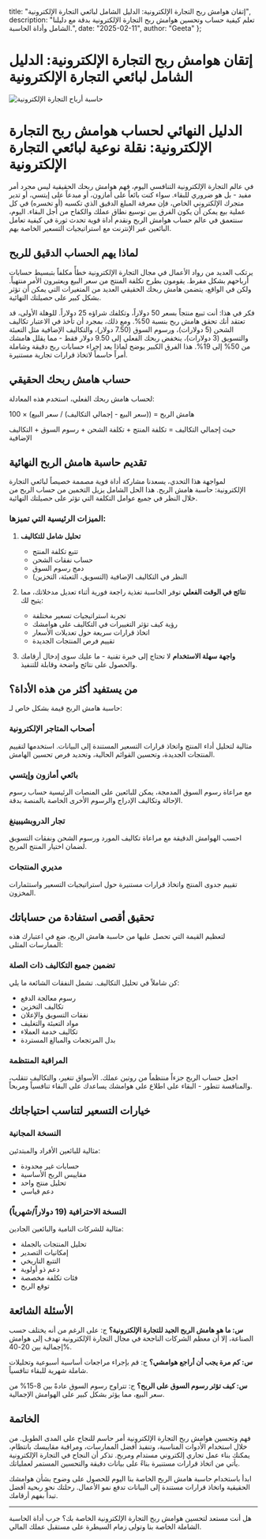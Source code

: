   title: "إتقان هوامش ربح التجارة الإلكترونية: الدليل الشامل لبائعي التجارة الإلكترونية",
  description: "تعلم كيفية حساب وتحسين هوامش ربح التجارة الإلكترونية بدقة مع دليلنا الشامل وأداة الحاسبة.",
  date: "2025-02-11",
  author: "Geeta"
};

# إتقان هوامش ربح التجارة الإلكترونية: الدليل الشامل لبائعي التجارة الإلكترونية

![حاسبة أرباح التجارة الإلكترونية](/images/blog/ecommerce-profit-calculator.jpeg)

# الدليل النهائي لحساب هوامش ربح التجارة الإلكترونية: نقلة نوعية لبائعي التجارة الإلكترونية

في عالم التجارة الإلكترونية التنافسي اليوم، فهم هوامش ربحك الحقيقية ليس مجرد أمر مفيد - بل هو ضروري للبقاء. سواء كنت بائعاً على أمازون، أو مبدعاً على إيتسي، أو تدير متجرك الإلكتروني الخاص، فإن معرفة المبلغ الدقيق الذي تكسبه (أو تخسره) في كل عملية بيع يمكن أن يكون الفرق بين توسيع نطاق عملك والكفاح من أجل البقاء. اليوم، سنتعمق في عالم حساب هوامش الربح ونقدم أداة قوية تحدث ثورة في كيفية تعامل البائعين عبر الإنترنت مع استراتيجيات التسعير الخاصة بهم.

## لماذا يهم الحساب الدقيق للربح

يرتكب العديد من رواد الأعمال في مجال التجارة الإلكترونية خطأً مكلفاً بتبسيط حسابات أرباحهم بشكل مفرط. يقومون بطرح تكلفة المنتج من سعر البيع ويعتبرون الأمر منتهياً. ولكن في الواقع، يتضمن هامش ربحك الحقيقي العديد من المتغيرات التي يمكن أن تؤثر بشكل كبير على حصيلتك النهائية.

فكر في هذا: أنت تبيع منتجاً بسعر 50 دولاراً، وتكلفك شراؤه 25 دولاراً. للوهلة الأولى، قد تعتقد أنك تحقق هامش ربح بنسبة 50%. ومع ذلك، بمجرد أن تأخذ في الاعتبار تكاليف الشحن (5 دولارات)، ورسوم السوق (7.50 دولار)، والتكاليف الإضافية مثل التعبئة والتسويق (3 دولارات)، ينخفض ربحك الفعلي إلى 9.50 دولار فقط - مما يقلل هامشك من 50% إلى 19%. هذا الفرق الكبير يوضح لماذا يعد إجراء حسابات ربح دقيقة وشاملة أمراً حاسماً لاتخاذ قرارات تجارية مستنيرة.

## حساب هامش ربحك الحقيقي
لحساب هامش ربحك الفعلي، استخدم هذه المعادلة:

هامش الربح = ((سعر البيع - إجمالي التكاليف) / سعر البيع) × 100

حيث إجمالي التكاليف = تكلفة المنتج + تكلفة الشحن + رسوم السوق + التكاليف الإضافية

## تقديم حاسبة هامش الربح النهائية

لمواجهة هذا التحدي، يسعدنا مشاركة أداة قوية مصممة خصيصاً لبائعي التجارة الإلكترونية: حاسبة هامش الربح. هذا الحل الشامل يزيل التخمين من حساب الربح من خلال النظر في جميع عوامل التكلفة التي تؤثر على حصيلتك النهائية.

### الميزات الرئيسية التي تميزها:

1. **تحليل شامل للتكاليف**
   - تتبع تكلفة المنتج
   - حساب نفقات الشحن
   - دمج رسوم السوق
   - النظر في التكاليف الإضافية (التسويق، التعبئة، التخزين)

2. **نتائج في الوقت الفعلي**
   توفر الحاسبة تغذية راجعة فورية أثناء تعديل مدخلاتك، مما يتيح لك:
   - تجربة استراتيجيات تسعير مختلفة
   - رؤية كيف تؤثر التغييرات في التكاليف على هوامشك
   - اتخاذ قرارات سريعة حول تعديلات الأسعار
   - تقييم فرص المنتجات الجديدة

3. **واجهة سهلة الاستخدام**
   لا تحتاج إلى خبرة تقنية - ما عليك سوى إدخال أرقامك والحصول على نتائج واضحة وقابلة للتنفيذ.

## من يستفيد أكثر من هذه الأداة؟

حاسبة هامش الربح قيمة بشكل خاص لـ:

### أصحاب المتاجر الإلكترونية
مثالية لتحليل أداء المنتج واتخاذ قرارات التسعير المستندة إلى البيانات. استخدمها لتقييم المنتجات الجديدة، وتحسين القوائم الحالية، وتحديد فرص تحسين الهامش.

### بائعي أمازون وإيتسي
مع مراعاة رسوم السوق المدمجة، يمكن للبائعين على المنصات الرئيسية حساب رسوم الإحالة وتكاليف الإدراج والرسوم الأخرى الخاصة بالمنصة بدقة.

### تجار الدروبشيبينغ
احسب الهوامش الدقيقة مع مراعاة تكاليف المورد ورسوم الشحن ونفقات التسويق لضمان اختيار المنتج المربح.

### مديري المنتجات
تقييم جدوى المنتج واتخاذ قرارات مستنيرة حول استراتيجيات التسعير واستثمارات المخزون.

## تحقيق أقصى استفادة من حساباتك

لتعظيم القيمة التي تحصل عليها من حاسبة هامش الربح، ضع في اعتبارك هذه الممارسات المثلى:

### تضمين جميع التكاليف ذات الصلة
كن شاملاً في تحليل التكاليف. تشمل النفقات الشائعة ما يلي:
- رسوم معالجة الدفع
- تكاليف التخزين
- نفقات التسويق والإعلان
- مواد التعبئة والتغليف
- تكاليف خدمة العملاء
- بدل المرتجعات والمبالغ المستردة

### المراقبة المنتظمة
اجعل حساب الربح جزءاً منتظماً من روتين عملك. الأسواق تتغير، والتكاليف تتقلب، والمنافسة تتطور - البقاء على اطلاع على هوامشك يساعدك على البقاء تنافسياً ومربحاً.

## خيارات التسعير لتناسب احتياجاتك

### النسخة المجانية
مثالية للبائعين الأفراد والمبتدئين:
- حسابات غير محدودة
- مقاييس الربح الأساسية
- تحليل منتج واحد
- دعم قياسي

### النسخة الاحترافية (19 دولاراً/شهرياً)
مثالية للشركات النامية والبائعين الجادين:
- تحليل المنتجات بالجملة
- إمكانيات التصدير
- التتبع التاريخي
- دعم ذو أولوية
- فئات تكلفة مخصصة
- توقع الربح

## الأسئلة الشائعة

**س: ما هو هامش الربح الجيد للتجارة الإلكترونية؟**
ج: على الرغم من أنه يختلف حسب الصناعة، إلا أن معظم الشركات الناجحة في مجال التجارة الإلكترونية تهدف إلى هوامش إجمالية بين 20-40%.

**س: كم مرة يجب أن أراجع هوامشي؟**
ج: قم بإجراء مراجعات أساسية أسبوعية وتحليلات شاملة شهرية للبقاء تنافسياً.

**س: كيف تؤثر رسوم السوق على الربح؟**
ج: تتراوح رسوم السوق عادةً بين 8-15% من سعر البيع، مما يؤثر بشكل كبير على الهوامش الإجمالية.

## الخاتمة

فهم وتحسين هوامش ربح التجارة الإلكترونية أمر حاسم للنجاح على المدى الطويل. من خلال استخدام الأدوات المناسبة، وتنفيذ أفضل الممارسات، ومراقبة مقاييسك بانتظام، يمكنك بناء عمل تجاري إلكتروني مستدام ومربح. تذكر أن النجاح في التجارة الإلكترونية يأتي من اتخاذ قرارات مستنيرة بناءً على بيانات دقيقة والتحسين المستمر لعملياتك.

ابدأ باستخدام حاسبة هامش الربح الخاصة بنا اليوم للحصول على وضوح بشأن هوامشك الحقيقية واتخاذ قرارات مستندة إلى البيانات تدفع نمو الأعمال. رحلتك نحو ربحية أفضل تبدأ بفهم أرقامك.

---

هل أنت مستعد لتحسين هوامش ربح التجارة الإلكترونية الخاصة بك؟ جرب أداة الحاسبة الشاملة الخاصة بنا وتولى زمام السيطرة على مستقبل عملك المالي.